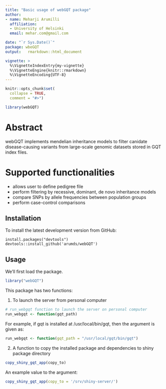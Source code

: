 ```yaml
---
title: "Basic usage of webGQT package"
author:
- name: Meharji Arumilli
  affiliation: 
  - University of Helsinki
  email: mehar.com@gmail.com

date: "`r Sys.Date()`"
package: wbeGQT
output:   rmarkdown::html_document

vignette: >
  %\VignetteIndexEntry{my-vignette}
  %\VignetteEngine{knitr::rmarkdown}
  %\VignetteEncoding{UTF-8}
---
```


```r
knitr::opts_chunk$set(
  collapse = TRUE,
  comment = "#>")
```

```r
library(webGQT)
```

# Abstract

webGQT implements mendelian inheritance models to filter canidate disease-causing variants from large-scale genomic datasets stored in GQT index files.

# Supported functionalities
* allows user to define pedigree file
* perform filtering by recessive, dominant, de novo inheritance models
* compare SNPs by allele frequencies between population groups
* perform case-control comparisons


## Installation
To install the latest development version from GitHub:

```
install.packages("devtools")
devtools::install_github('arumds/webGQT')
```

## Usage

We'll first load the package.

```r
library("webGQT")
```

This package has two functions:

1. To launch the server from personal computer

```R
# run_webgqt function to launch the server on personal computer
run_webgqt <- function(gqt_path)
```

For example, if gqt is installed at /usr/local/bin/gqt, then the argument is given as:

```R
run_webgqt <- function(gqt_path = "/usr/local/gqt/bin/gqt")
```

2. A function to copy the installed package and dependencies to shiny package directory

```R
copy_shiny_gqt_app(copy_to)
```
An example value to the argument:
```R
copy_shiny_gqt_app(copy_to = '/srv/shiny-server/')
```

